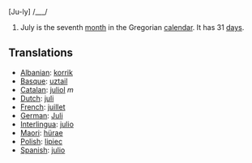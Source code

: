 [Ju-ly] /___/

#July is the seventh [[month]] in the Gregorian [[calendar]]. It has 31 [[day]]s.

==Translations==
*[[Albanian]]: [[korrik]]
*[[Basque]]: [[uztail]]
*[[Catalan]]: [[juliol]] ''m''
*[[Dutch]]: [[juli]]
*[[French]]: [[juillet]]
*[[German]]: [[Juli]]
*[[Interlingua]]: [[julio]]
*[[Maori]]: [[hürae]]
*[[Polish]]: [[lipiec]]
*[[Spanish]]: [[julio]]
